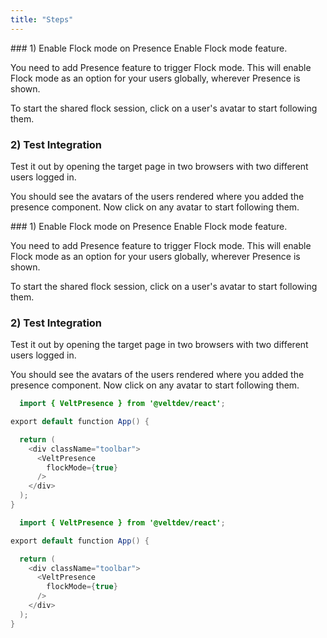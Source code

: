 ```yaml
---
title: "Steps"
---
```


<Tabs>
  <Tab title="React">
### 1) Enable Flock mode on Presence
Enable Flock mode feature.

You need to add Presence feature to trigger Flock mode. This will enable Flock mode as an option for your users globally, wherever Presence is shown.

To start the shared flock session, click on a user's avatar to start following them.

### 2) Test Integration

Test it out by opening the target page in two browsers with two different users logged in.

You should see the avatars of the users rendered where you added the presence component. Now click on any avatar to start following them.

  </Tab>
  <Tab title="Next.js">
### 1) Enable Flock mode on Presence
Enable Flock mode feature.

You need to add Presence feature to trigger Flock mode. This will enable Flock mode as an option for your users globally, wherever Presence is shown.

To start the shared flock session, click on a user's avatar to start following them.

### 2) Test Integration

Test it out by opening the target page in two browsers with two different users logged in.

You should see the avatars of the users rendered where you added the presence component. Now click on any avatar to start following them.

  </Tab>
</Tabs>

<RequestExample>

```java React
  import { VeltPresence } from '@veltdev/react';

export default function App() {

  return (
    <div className="toolbar">
      <VeltPresence
        flockMode={true}
      />
    </div>
  );
}
```

```java Next.js
  import { VeltPresence } from '@veltdev/react';

export default function App() {

  return (
    <div className="toolbar">
      <VeltPresence
        flockMode={true}
      />
    </div>
  );
}
```

</RequestExample>
